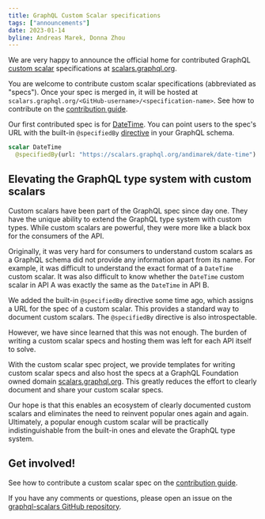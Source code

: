 ```yaml
---
title: GraphQL Custom Scalar specifications
tags: ["announcements"]
date: 2023-01-14
byline: Andreas Marek, Donna Zhou
---
```


We are very happy to announce the official home for contributed GraphQL [custom scalar](https://spec.graphql.org/draft/#sec-Scalars.Custom-Scalars) specifications at [scalars.graphql.org](https://scalars.graphql.org/).

You are welcome to contribute custom scalar specifications (abbreviated as "specs"). Once your spec is merged in, it will be hosted at `scalars.graphql.org/<GitHub-username>/<specification-name>`. See how to contribute on the [contribution guide](https://scalars.graphql.org/readme-contribution-guide).

Our first contributed spec is for [DateTime](https://scalars.graphql.org/andimarek/date-time). You can point users to the spec's URL with the built-in `@specifiedBy` [directive](https://spec.graphql.org/draft/#sec--specifiedBy) in your GraphQL schema.

```graphql
scalar DateTime
  @specifiedBy(url: "https://scalars.graphql.org/andimarek/date-time")
```

## Elevating the GraphQL type system with custom scalars

Custom scalars have been part of the GraphQL spec since day one. They have the unique ability to extend the GraphQL type system with custom types. While custom scalars are powerful, they were more like a black box for the consumers of the API.

Originally, it was very hard for consumers to understand custom scalars as a GraphQL schema did not provide any information apart from its name. For example, it was difficult to understand the exact format of a `DateTime` custom scalar. It was also difficult to know whether the `DateTime` custom scalar in API A was exactly the same as the `DateTime` in API B.

We added the built-in `@specifiedBy` directive some time ago, which assigns a URL for the spec of a custom scalar. This provides a standard way to document custom scalars. The `@specifiedBy` directive is also introspectable.

However, we have since learned that this was not enough. The burden of writing a custom scalar specs and hosting them was left for each API itself to solve.

With the custom scalar spec project, we provide templates for writing custom scalar specs and also host the specs at a GraphQL Foundation owned domain [scalars.graphql.org](https://scalars.graphql.org/). This greatly reduces the effort to clearly document and share your custom scalar specs.

Our hope is that this enables an ecosystem of clearly documented custom scalars and eliminates the need to reinvent popular ones again and again. Ultimately, a popular enough custom scalar will be practically indistinguishable from the built-in ones and elevate the GraphQL type system.

## Get involved!

See how to contribute a custom scalar spec on the [contribution guide](https://scalars.graphql.org/readme-contribution-guide).

If you have any comments or questions, please open an issue on the [graphql-scalars GitHub repository](https://github.com/graphql/graphql-scalars).
